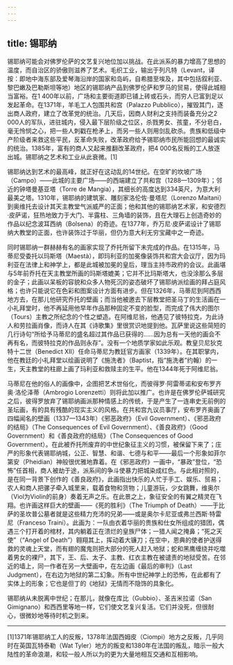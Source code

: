 ```yaml
---
---
---
```

title: 锡耶纳
---




锡耶纳可能会对佛罗伦萨的文艺复兴地位加以挑战。在此派系的暴力增高了思想的温度，而自治区的骄傲则滋养了艺术。毛织工业，输出于列凡特（Levant，译按：即地中海东部及爱琴海沿岸的国家和岛屿，自希腊至埃及，其中包括叙利亚、黎巴嫩及巴勒斯坦等地）地区的锡耶纳产品到佛罗伦萨和罗马的贸易，使得此城相当富裕。在1 400年以前，广场和主要街道即已铺上砖或石头，而穷人已富到足以发起革命。在1371年，羊毛工人包围共和宫（Palazzo Pubblico），摧毁其门，逐出商人政府，建立了改革党的统治。几天后，因商人财利之支持而装备充分之2 000人的军队，进驻城内，侵入最下层阶级之位区，杀戮男女、孩童，不分皂白，毫无怜悯之心，把一些人刺戳在枪矛上，而另一些人则用剑乱砍杀。贵族和低级中产阶级者来救这些平民，反革命失败，改革政府给予锡耶纳市民所能回想的最诚实的统治。1385年，富有的商人又起来推翻改革政府，把4 000名反叛的工人放逐出城。锡耶纳之艺术和工业从此衰微。[1]

锡耶纳达到艺术的最高峰，就正好在这动乱的14世纪。在空旷的坎坡广场（Campo）——此城的主要广场——的西端建立了共和宫（1288—1309年）；邻近的钟塔曼基亚塔（Torre de Mangia），其细长的高度达到334英尺，为意大利最美之塔。1310年，锡耶纳的建筑家、雕刻家洛伦佐·曼塔尼（Lorenzo Maitani）到奥维托去设计其天主教堂气派威严的正面；他和其他的锡耶纳艺术家，和安德烈·皮萨诺，狂热地致力于大门、半露柱、三角墙的装饰，且在大理石上创造奇妙的作品以纪念波耳西纳（Bolsena）的奇迹。在1377年，乔万尼·皮萨诺设计了锡耶纳大教堂的正面，也许装饰过于华丽，但仍为意大利无穷宝藏中之一奇迹。

同时锡耶纳一群赫赫有名的画家实现了乔托所留下未完成的作品。在1315年，马蒂尼受委托以玛斯塔（Maestà），即玛利亚的加冕像装饰共和宫大会议厅，因为玛利亚在法律上和神学上，都是此城被加冕的皇后，理当主持市政府的会议。此画堪与5年前乔托在天主教堂所画的玛斯塔媲美；它并不比玛斯塔大，也没涂那么多层的金子；此画以呆板的容貌和众多人物死沉的姿态破坏了锡耶纳派绘画的拜占庭风格；也许只能说它在色彩和图案设计方面有进步。但在1326年，马蒂尼到阿西西地方去，在那儿他研究乔托的壁画；而当他被邀去下层教堂把圣马丁的生活画在一小礼拜堂时，他不再延用他早年作品那种固定不变的脸型，而完成了伟大的图尔（Tours）主教之所纪念的个性之塑造。在阿维尼翁，他遇见了彼特拉克，为此诗人和劳拉画肖像，而诗人在其《诗歌集》里很赏识地提到他。瓦萨里说这些简短的几行诗句“所给予马蒂尼的盛名超过其作品已获得的……因为总有一天他的画会不再有名，而彼特拉克的作品则永存”。没有一个地质学家如此乐观。教皇贝尼狄克特十二世（Benedict ⅩⅡ）任命马蒂尼为教廷官方画家（1339年）。在其职掌内，他在教廷的小礼拜堂以绘画说明了《施洗者》（Baptist，指“施洗者”约翰）的一生，天主教堂的柱廊上画了玛利亚和救赎主的生平。他在1344年死于阿维尼翁。

马蒂尼在他的俗人的画像中，企图把艺术世俗化，而彼得罗·阿雷蒂诺和安布罗齐奥·洛伦泽蒂（Ambrogio Lorenzetti）则将此加以推广。也许是在佛罗伦萨城研究之后，彼得罗放弃了锡耶纳画派那种情感上的传统，于是产生了一连串史无前例的圣坛画，有的具有残酷的现实主义的风格。在共和宫九议员事厅，安布罗齐奥画了四幅闻名的壁画（1337—1343年）《邪恶政府》（Evil Government）、《邪恶政府的结局》（The Consequences of Evil Government）、《善良政府》（Good Government）和《善良政府的结局》（The Consequences of Good Government）。在此被乔托所废弃的中世纪象征主义的习惯，被保留下来了；庄严的形象代表锡耶纳城，公正、智慧、和谐、七德与和平——最后一个形象如菲尔第安（Pheidian）神般很优雅地靠着。在《邪恶政府》一画中，“暴政”登位，“恐怖”任首相，商人被劫于途，派系间的争斗使暴力把城染成红色。与此相对照的，是在同一背景下创作的《善良政府》，此画指出快乐的人忙于手工、娱乐、贸易；农人和商人把骡子牵入城里来，载着食物和货物；儿童游玩，少女跳舞，维奥尔（Viol为Violin的前身）奏着无声之乐。在此景之上，象征安全的有翼之精灵在飞翔。也许画这样巨大的壁画——《死的胜利》（The Triumph of Death）——于比萨的圣坎普公墓者就是这些精力充沛的兄弟——或是奥尔卡尼亚或弗兰西斯·特雷尼（Franceso Traini）。此画为：一队由衣着华丽的贵族和仕女所组成的猎团，偶遇三个打开着的棺材，其内躺着正在溃烂的皇族尸体；一猎人闻之掩鼻；“死之天使”（“Angel of Death”）翱翔其上，挥动着大镰刀；在空中，恩典的使者护送得救的灵魂上天堂，而有翅的魔鬼则把大部分的死人赶入地狱；蛇和黑鹰缠绕并吃噬着男女的裸尸，其下，王、后、太子、主教、红衣主教在被谴责的地狱受苦。在邻近的墙上，同一作者在另一大壁画中，在左边画《最后的审判》（Last Judgment），在右边为地狱的第二幻象。所有中世纪神学上的恐怖，在此都有了实体上的形象；它也是但丁的《地狱》无情而不隐饰的具象化。

锡耶纳从未脱离中世纪；在那儿，就像在库比（Gubbio）、圣吉米拉诺（San Gimignano）和西西里等地一样，它们使文艺复兴复活。它们并没死，但很耐心，很微妙地等待时机之到来。



* * *



[1]1371年锡耶纳工人的反叛，1378年法国西姆皮（Ciompi）地方之反叛，几乎同时在英国瓦特泰勒（Wat Tyler）地方的叛变和1380年在法国的叛乱，暗示一般大陆性的革命浪潮，和较一般人所以为的更为大量地相互交通和互相影响。
